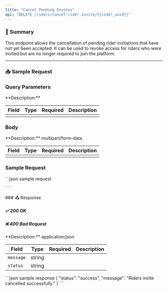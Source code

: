 ```yaml
---
title: "Cancel Pending Invites"
api: "DELETE /riders/cancel-rider-invite/{{rider_uuid}}"
---
```



### 📝 Summary

This endpoint allows the cancellation of pending rider invitations that have not yet been accepted. It can be used to revoke access for riders who were invited but are no longer required to join the platform.

---



### 📥 Sample Request
### Query Parameters
<Expandable>
**Description:** 

| **Field**   | **Type** | **Required** | **Description**          |
|-------------|----------|-------------:|---------------------------|
|    |    |        |          |
</Expandable>

### Body
<Expandable>
**Description:** multipart/form-data

| **Field**   | **Type** | **Required** | **Description**          |
|-------------|----------|-------------:|---------------------------|
|    |   |        |          |      |           |           |
</Expandable>

### Sample Request
<Expandable>
    ```json sample request
    
    
    ```
</Expandable>
### 📤 Response

##### ✅ 200 OK
##### ❌ 400 Bad Request

<Expandable>
**Description:** application/json

| **Field**   | **Type** | **Required** | **Description**          |
|-------------|----------|-------------:|---------------------------|
| `message`   | string   |        |           |
| `status`  |   string| |   |   |
</Expandable>

<ResponseExample>
    ```json sample response
    {
    "status": "success",
    "message": "Riders invite cancelled successfully."
}
    ```
</ResponseExample>


